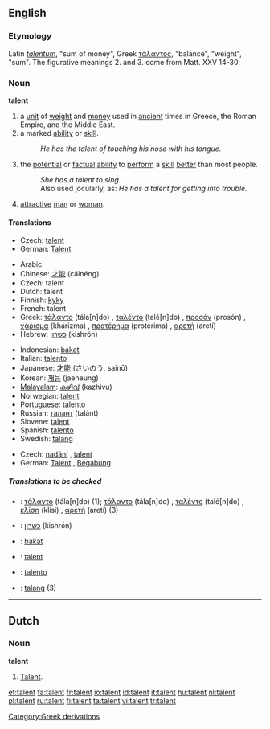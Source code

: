 {{see|Talent}}
==English==

{{wikipedia}}
===Etymology===
Latin ''[[talentum]]'', "sum of money", Greek [[τάλαντος]], "balance", "weight", "sum". The figurative meanings 2. and 3. come from Matt. XXV 14-30.

===Noun===
'''talent'''

# a [[unit]] of [[weight]] and [[money]] used in [[ancient]] times in Greece, the Roman Empire, and the Middle East.
# a marked [[ability]] or [[skill]].
#:''He has the talent of touching his nose with his tongue.''
# the [[potential]] or [[factual]] [[ability]] to [[perform]] a [[skill]] [[better]] than most people.
#:''She has a talent to sing.''
#:Also used jocularly, as: ''He has a talent for getting into trouble.''
# {{slang}} [[attractive]] [[man]] or [[woman]].

====Translations====
{{trans-top|unit of weight and money}}
*Czech: [[#Czech|talent]] {{m}}
*German: [[Talent]] {{n}}
{{trans-mid}}
{{trans-bottom}}

{{trans-top|marked ability or skill}}
*Arabic: {{ARchar|[[موهبة]]}} {{unicode|(máuhiba)}} {{f}}
*Chinese: [[才能]] (cáinéng)
*Czech: talent
*Dutch: talent
*Finnish: [[kyky]]
*French: talent {{m}}
*Greek: [[τάλαντο]] (tála[n]do) {{n}}, [[ταλέντο]] (talé[n]do) {{n}}, [[προσόν]] (prosón) {{n}}, [[χάρισμα]] (khárizma) {{n}}, [[προτέρημα]] (protérima) {{n}}, [[αρετή]] (aretí) {{f}}
*Hebrew: [[כשרון]] (kishrón) {{m}}
{{trans-mid}}
*Indonesian: [[bakat]]
*Italian: [[talento]] {{m}}
*Japanese: [[才能]] (さいのう, sainō)
*Korean: [[재능]] (jaeneung)
*[[Malayalam]]: [[കഴിവ്]] (kazhivu)
*Norwegian: [[talent]] {{m}}
*Portuguese: [[talento]] {{m}}
*Russian: [[талант]] (talánt) {{m}}
*Slovene: [[talent]] {{m}}
*Spanish: [[talento]] {{m}}
*Swedish: [[talang]] {{c}}
{{trans-bottom}}

{{trans-top|potential or factual ability to perform a skill better than most people}}
*Czech: [[nadání]] {{n}}, [[#Czech|talent]] {{m}}
*German: [[Talent]] {{n}}, [[Begabung]] {{f}}
{{trans-mid}}
{{trans-bottom}}

=====Translations to be checked=====
{{checktrans}}
<!--added {{ttbc}}s here.-->
{{trans-top|to be checked}}
*{{ttbc|Greek}}: [[τάλαντο]] (tála[n]do) {{n}} (1); [[τάλαντο]] (tála[n]do) {{n}}, [[ταλέντο]] (talé[n]do) {{n}}, [[κλίση]] (klísi) {{f}}, [[αρετή]] (aretí) {{f}} (3)
*{{ttbc|Hebrew}}: [[כשרון]] (kishrón) {{m}}
*{{ttbc|Indonesian}}: [[bakat]]
{{trans-mid}}
*{{ttbc|Slovene}}: [[talent]] {{m}}
*{{ttbc|Portuguese}}: [[talento]] {{m}}
*{{ttbc|Swedish}}: [[talang]] {{c}} (3)
{{trans-bottom}}

[[Category:Greek derivations]]

----

==Dutch==

===Noun===
'''talent'''

# [[#English|Talent]].

[[et:talent]]
[[fa:talent]]
[[fr:talent]]
[[io:talent]]
[[id:talent]]
[[it:talent]]
[[hu:talent]]
[[nl:talent]]
[[pl:talent]]
[[ru:talent]]
[[fi:talent]]
[[ta:talent]]
[[vi:talent]]
[[tr:talent]]